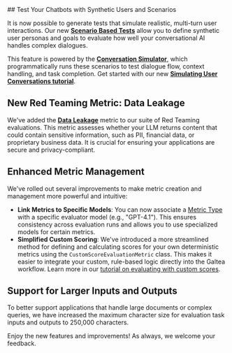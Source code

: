 <Update label="2025-07-21" description="Synthetic User Simulation, New Data Leakage Metric, and Platform Enhancements">
## Test Your Chatbots with Synthetic Users and Scenarios

It is now possible to generate tests that simulate realistic, multi-turn user interactions. Our new **[Scenario Based Tests](/concepts/product/test/scenario-tests)** allow you to define synthetic user personas and goals to evaluate how well your conversational AI handles complex dialogues.

This feature is powered by the **[Conversation Simulator](/concepts/product/test/case/conversation-simulator)**, which programmatically runs these scenarios to test dialogue flow, context handling, and task completion. Get started with our new **[Simulating User Conversations tutorial](/sdk/tutorials/simulating-conversations)**.

## New Red Teaming Metric: Data Leakage

We've added the **[Data Leakage](/concepts/metric-type/data-leakage)** metric to our suite of Red Teaming evaluations. This metric assesses whether your LLM returns content that could contain sensitive information, such as PII, financial data, or proprietary business data. It is crucial for ensuring your applications are secure and privacy-compliant.

## Enhanced Metric Management

We've rolled out several improvements to make metric creation and management more powerful and intuitive:
- **Link Metrics to Specific Models**: You can now associate a [Metric Type](/concepts/metric-type) with a specific evaluator model (e.g., "GPT-4.1"). This ensures consistency across evaluation runs and allows you to use specialized models for certain metrics.
- **Simplified Custom Scoring**: We've introduced a more streamlined method for defining and calculating scores for your own deterministic metrics using the `CustomScoreEvaluationMetric` class. This makes it easier to integrate your custom, rule-based logic directly into the Galtea workflow. Learn more in our [tutorial on evaluating with custom scores](/sdk/tutorials/create-evaluation-with-custom-scores).

## Support for Larger Inputs and Outputs

To better support applications that handle large documents or complex queries, we have increased the maximum character size for evaluation task inputs and outputs to 250,000 characters.

Enjoy the new features and improvements! As always, we welcome your feedback.
</Update>
